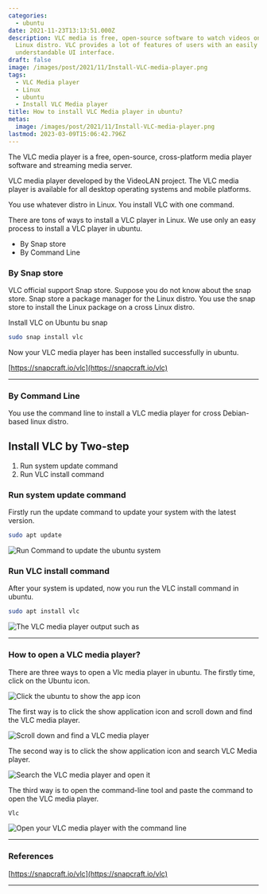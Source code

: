 ```yaml
---
categories:
  - ubuntu
date: 2021-11-23T13:13:51.000Z
description: VLC media is free, open-source software to watch videos on ubuntu and any
  Linux distro. VLC provides a lot of features of users with an easily
  understandable UI interface.
draft: false
image: /images/post/2021/11/Install-VLC-media-player.png
tags:
  - VLC Media player
  - Linux
  - ubuntu
  - Install VLC Media player
title: How to install VLC Media player in ubuntu?
metas:
  image: /images/post/2021/11/Install-VLC-media-player.png
lastmod: 2023-03-09T15:06:42.796Z
---
```


The VLC media player is a free, open-source, cross-platform media player
software and streaming media server.

VLC media player developed by the VideoLAN project. The VLC media player is
available for all desktop operating systems and mobile platforms.

You use whatever distro in Linux. You install VLC with one command.

There are tons of ways to install a VLC player in Linux. We use only an easy
process to install a VLC player in ubuntu.

- By Snap store
- By Command Line

### By Snap store

VLC official support Snap store. Suppose you do not know about the snap store.
Snap store a package manager for the Linux distro. You use the snap store to
install the Linux package on a cross Linux distro.

Install VLC on Ubuntu bu snap

```bash
sudo snap install vlc
```

Now your VLC media player has been installed successfully in ubuntu.

[https://snapcraft.io/vlc](https://snapcraft.io/vlc)

---

### By Command Line

You use the command line to install a VLC media player for cross Debian-based linux distro.

## Install VLC by Two-step

1. Run system update command
2. Run VLC install command

### Run system update command

Firstly run the update command to update your system with the latest version.

```bash
sudo apt update
```

![Run Command to update the ubuntu system](/images/post/2021/11/carbon-1-.png "Run Command to update the ubuntu system")

### Run VLC install command

After your system is updated, now you run the VLC install command in ubuntu.

```bash
sudo apt install vlc
```

![The VLC media player output such as](/images/post/2021/11/carbon-2-.png "The VLC media player output such as")

---

### How to open a VLC media player?

There are three ways to open a Vlc media player in ubuntu. The firstly time, click on the Ubuntu icon.

![Click the ubuntu to show the app icon](/images/post/2021/11/ubuntoicon.png "Click the ubuntu to show the app icon")

The first way is to click the show application icon and scroll down and find the
VLC media player.

![Scroll down and find a VLC media player](/images/post/2021/11/scrooldownvlc.png "Scroll down and find a VLC media player")

The second way is to click the show application icon and search VLC Media
player.

![Search the VLC media player and open it](/images/post/2021/11/searchvlc.png "Search the VLC media player and open it")

The third way is to open the command-line tool and paste the command to open the
VLC media player.

```bash
Vlc
```

![Open your VLC media player with the command line](/images/post/2021/11/carbon-3-.png "Open your VLC media player with the command line")

---

### References

[https://snapcraft.io/vlc](https://snapcraft.io/vlc)

---
